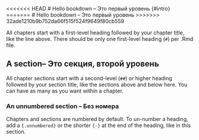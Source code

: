 <<<<<<< HEAD
# Hello bookdown  -- Это первый уровень {#intro}
=======
# Hello bookdown  -- Это первый уровень
>>>>>>> 32ade1210b9b752da66f515f524f9649f80cb559

All chapters start with a first-level heading followed by your chapter title, like the line above. There should be only one first-level heading (`#`) per .Rmd file.

## A section-- Это секция, второй уровень

All chapter sections start with a second-level (`##`) or higher heading followed by your section title, like the sections above and below here. You can have as many as you want within a chapter.

### An unnumbered section -- Без номера {-} 

Chapters and sections are numbered by default. To un-number a heading, add a `{.unnumbered}` or the shorter `{-}` at the end of the heading, like in this section.
